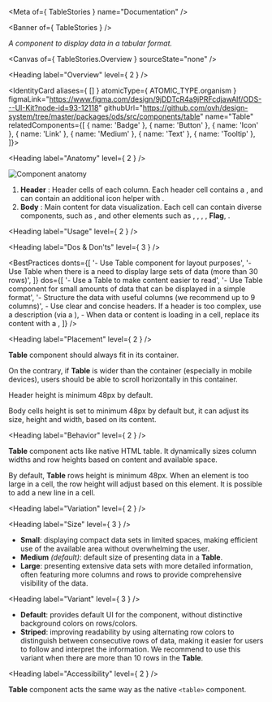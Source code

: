 
<Meta of={ TableStories } name="Documentation" />

<Banner of={ TableStories } />

_A component to display data in a tabular format._

<Canvas of={ TableStories.Overview } sourceState="none" />

<Heading label="Overview" level={ 2 } />

<IdentityCard aliases={ [] }
              atomicType={ ATOMIC_TYPE.organism }
              figmaLink="https://www.figma.com/design/9jDDTcR4a9jPRFcdjawAlf/ODS---UI-Kit?node-id=93-12118"
              githubUrl="https://github.com/ovh/design-system/tree/master/packages/ods/src/components/table"
              name="Table"
              relatedComponents={[
                { name: 'Badge' },
                { name: 'Button' },
                { name: 'Icon' },
                { name: 'Link' },
                { name: 'Medium' },
                { name: 'Text' },
                { name: 'Tooltip' },
              ]}>
</IdentityCard>

<Heading label="Anatomy" level={ 2 } />

![Component anatomy](components/table/anatomy.png "Component anatomy")

1. **Header** : Header cells of each column. Each header cell contains a <StorybookLink kind="ODS Components/Text" label="Text" story="Documentation" />, and can contain an additional icon <StorybookLink kind="ODS Components/Button" label="Button" story="Documentation" /> helper with <StorybookLink kind="ODS Components/Tooltip" label="Tooltip" story="Documentation" />.
2. **Body** : Main content for data visualization. Each cell can contain diverse components, such as <StorybookLink kind="ODS Components/Text" label="Text" story="Documentation" />, and other elements such as <StorybookLink kind="ODS Components/Badge" label="Badge" story="Documentation" />, <StorybookLink kind="ODS Components/Icon" label="Icon" story="Documentation" />, <StorybookLink kind="ODS Components/Link" label="Link" story="Documentation" />, <StorybookLink kind="ODS Components/Tooltip" label="Tooltip" story="Documentation" />, **Flag**, <StorybookLink kind="ODS Components/Medium" label="Medium" story="Documentation" />.

<Heading label="Usage" level={ 2 } />

<Heading label="Dos & Don'ts" level={ 3 } />

<BestPractices
  donts={[
    '- Use Table component for layout purposes',
    '- Use Table when there is a need to display large sets of data (more than 30 rows)',
  ]}
  dos={[
    '- Use a Table to make content easier to read',
    '- Use Table component for small amounts of data that can be displayed in a simple format',
    '- Structure the data with useful columns (we recommend up to 9 columns)',
    <span>- Use clear and concise headers. If a header is too complex, use a description (via a <StorybookLink kind="ODS Components/Tooltip" label="Tooltip" story="Documentation" />)</span>,
    <span>- When data or content is loading in a cell, replace its content with a <StorybookLink kind="ODS Components/Skeleton" label="Skeleton" story="Documentation" /></span>,
  ]}
/>

<Heading label="Placement" level={ 2 } />

**Table** component should always fit in its container.

On the contrary, if **Table** is wider than the container (especially in mobile devices), users should be able to scroll horizontally in this container.

Header height is minimum 48px by default.

Body cells height is set to minimum 48px by default but, it can adjust its size, height and width, based on its content.

<Heading label="Behavior" level={ 2 } />

**Table** component acts like native HTML table. It dynamically sizes column widths and row heights based on content and available space.

By default, **Table** rows height is minimum 48px. When an element is too large in a cell, the row height will adjust based on this element. It is possible to add a new line in a cell.

<Heading label="Variation" level={ 2 } />

<Heading label="Size" level={ 3 } />

- **Small**: displaying compact data sets in limited spaces, making efficient use of the available area without overwhelming the user.
- **Medium** _(default)_: default size of presenting data in a **Table**.
- **Large**: presenting extensive data sets with more detailed information, often featuring more columns and rows to provide comprehensive visibility of the data.

<Heading label="Variant" level={ 3 } />

- **Default**: provides default UI for the component, without distinctive background colors on rows/colors.
- **Striped**: improving readability by using alternating row colors to distinguish between consecutive rows of data, making it easier for users to follow and interpret the information. We recommend to use this variant when there are more than 10 rows in the **Table**.

<Heading label="Accessibility" level={ 2 } />

**Table** component acts the same way as the native `<table>` component.
